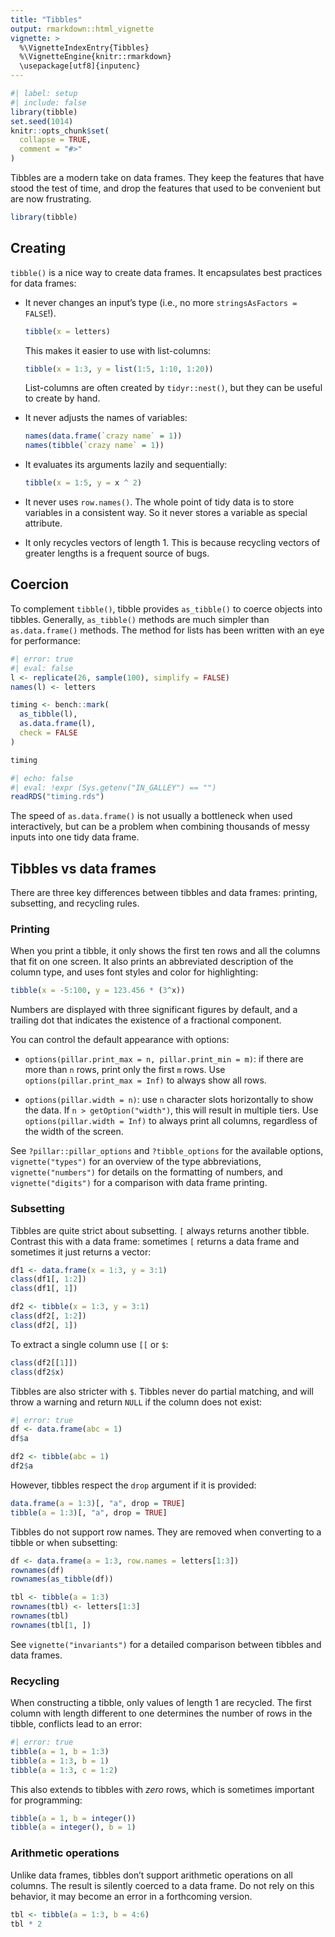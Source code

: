```yaml
---
title: "Tibbles"
output: rmarkdown::html_vignette
vignette: >
  %\VignetteIndexEntry{Tibbles}
  %\VignetteEngine{knitr::rmarkdown}
  \usepackage[utf8]{inputenc}
---
```


```r
#| label: setup
#| include: false
library(tibble)
set.seed(1014)
knitr::opts_chunk$set(
  collapse = TRUE,
  comment = "#>"
)
```

Tibbles are a modern take on data frames.
They keep the features that have stood the test of time, and drop the features that used to be convenient but are now frustrating.

```r
library(tibble)
```


## Creating

`tibble()` is a nice way to create data frames.
It encapsulates best practices for data frames:

  * It never changes an input's type (i.e., no more `stringsAsFactors = FALSE`!).

    ```r
    tibble(x = letters)
    ```

    This makes it easier to use with list-columns:

    ```r
    tibble(x = 1:3, y = list(1:5, 1:10, 1:20))
    ```

    List-columns are often created by `tidyr::nest()`, but they can be useful to
    create by hand.

  * It never adjusts the names of variables:

    ```r
    names(data.frame(`crazy name` = 1))
    names(tibble(`crazy name` = 1))
    ```

  * It evaluates its arguments lazily and sequentially:

    ```r
    tibble(x = 1:5, y = x ^ 2)
    ```

  * It never uses `row.names()`.
    The whole point of tidy data is to store variables in a consistent way.
    So it never stores a variable as special attribute.

  * It only recycles vectors of length 1.
    This is because recycling vectors of greater lengths is a frequent source of bugs.

## Coercion

To complement `tibble()`, tibble provides `as_tibble()` to coerce objects into tibbles.
Generally, `as_tibble()` methods are much simpler than `as.data.frame()` methods.
The method for lists has been written with an eye for performance:

```r
#| error: true
#| eval: false
l <- replicate(26, sample(100), simplify = FALSE)
names(l) <- letters

timing <- bench::mark(
  as_tibble(l),
  as.data.frame(l),
  check = FALSE
)

timing
```

```r
#| echo: false
#| eval: !expr (Sys.getenv("IN_GALLEY") == "")
readRDS("timing.rds")
```

The speed of `as.data.frame()` is not usually a bottleneck when used interactively, but can be a problem when combining thousands of messy inputs into one tidy data frame.

## Tibbles vs data frames

There are three key differences between tibbles and data frames: printing, subsetting, and recycling rules.

### Printing

When you print a tibble, it only shows the first ten rows and all the columns that fit on one screen.
It also prints an abbreviated description of the column type, and uses font styles and color for highlighting:

```r
tibble(x = -5:100, y = 123.456 * (3^x))
```

Numbers are displayed with three significant figures by default, and a trailing dot that indicates the existence of a fractional component.

You can control the default appearance with options:

* `options(pillar.print_max = n, pillar.print_min = m)`: if there are more than `n` rows, print only the first `m` rows.
  Use `options(pillar.print_max = Inf)` to always show all rows.

* `options(pillar.width = n)`: use `n` character slots horizontally to show the data. If `n > getOption("width")`, this will result in multiple tiers. Use `options(pillar.width = Inf)` to always print all columns, regardless of the width of the screen.

See `?pillar::pillar_options` and `?tibble_options` for the available options, `vignette("types")` for an overview of the type abbreviations, `vignette("numbers")` for details on the formatting of numbers, and `vignette("digits")` for a comparison with data frame printing.

### Subsetting

Tibbles are quite strict about subsetting.
`[` always returns another tibble.
Contrast this with a data frame: sometimes `[` returns a data frame and sometimes it just returns a vector:

```r
df1 <- data.frame(x = 1:3, y = 3:1)
class(df1[, 1:2])
class(df1[, 1])

df2 <- tibble(x = 1:3, y = 3:1)
class(df2[, 1:2])
class(df2[, 1])
```

To extract a single column use `[[` or `$`:

```r
class(df2[[1]])
class(df2$x)
```

Tibbles are also stricter with `$`.
Tibbles never do partial matching, and will throw a warning and return `NULL` if the column does not exist:

```r
#| error: true
df <- data.frame(abc = 1)
df$a

df2 <- tibble(abc = 1)
df2$a
```

However, tibbles respect the `drop` argument if it is provided:

```r
data.frame(a = 1:3)[, "a", drop = TRUE]
tibble(a = 1:3)[, "a", drop = TRUE]
```

Tibbles do not support row names.
They are removed when converting to a tibble or when subsetting:

```r
df <- data.frame(a = 1:3, row.names = letters[1:3])
rownames(df)
rownames(as_tibble(df))

tbl <- tibble(a = 1:3)
rownames(tbl) <- letters[1:3]
rownames(tbl)
rownames(tbl[1, ])
```

See `vignette("invariants")` for a detailed comparison between tibbles and data frames.


### Recycling

When constructing a tibble, only values of length 1 are recycled.
The first column with length different to one determines the number of rows in the tibble, conflicts lead to an error:

```r
#| error: true
tibble(a = 1, b = 1:3)
tibble(a = 1:3, b = 1)
tibble(a = 1:3, c = 1:2)
```

This also extends to tibbles with *zero* rows, which is sometimes important for programming:

```r
tibble(a = 1, b = integer())
tibble(a = integer(), b = 1)
```


### Arithmetic operations

Unlike data frames, tibbles don't support arithmetic operations on all columns.
The result is silently coerced to a data frame.
Do not rely on this behavior, it may become an error in a forthcoming version.

```r
tbl <- tibble(a = 1:3, b = 4:6)
tbl * 2
```
